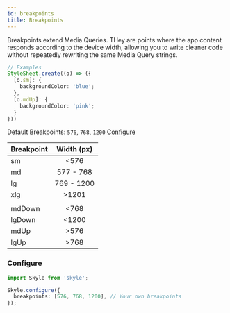 ```yaml
---
id: breakpoints
title: Breakpoints
---
```


Breakpoints extend Media Queries. THey are points where the app content responds according to the device width, allowing
you to write cleaner code without repeatedly rewriting the same Media Query strings.

```ts
// Examples
StyleSheet.create((o) => ({
  [o.sm]: {
    backgroundColor: 'blue';
  },
  [o.mdUp]: {
    backgroundColor: 'pink';
  }
}))
```

Default Breakpoints: `576`, `768`, `1200` [Configure](#configure)

| Breakpoint | Width (px) |
| ---------- | :--------: |
| sm         |    <576    |
| md         | 577 - 768  |
| lg         | 769 - 1200 |
| xlg        |   >1201    |
|            |            |
| mdDown     |    <768    |
| lgDown     |   <1200    |
| mdUp       |    >576    |
| lgUp       |    >768    |

### Configure

```ts
import Skyle from 'skyle';

Skyle.configure({
  breakpoints: [576, 768, 1200], // Your own breakpoints
});
```
